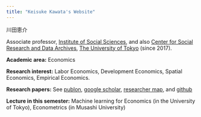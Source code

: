 ```yaml
---
title: "Keisuke Kawata's Website"
---
```


川田恵介

Associate professor, [Institute of Social Sciences](https://www.iss.u-tokyo.ac.jp/), and also [Center for Social Research and Data Archives](https://csrda.iss.u-tokyo.ac.jp/english/), [The University of Tokyo](https://www.u-tokyo.ac.jp/en/index.html) (since 2017).

**Academic area:** Economics

**Research interest:** Labor Economics, Development Economics, Spatial Economics, Empirical Economics.

**Research papers:** See [publon](https://publons.com/researcher/3520251/keisuke-kawata/publications/), [google scholar](https://scholar.google.com/citations?user=edeB7xsAAAAJ&hl=en&oi=ao), [researcher map](https://researchmap.jp/kawatakeisuke?lang=en), and [github](https://github.com/tetokawata)

**Lecture in this semester:** Machine learning for Economics (in the University of Tokyo), Econometrics (in Musashi University)